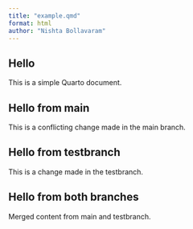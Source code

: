 ```yaml
---
title: "example.qmd"
format: html
author: "Nishta Bollavaram"
---
```


## Hello

This is a simple Quarto document.


## Hello from main

This is a conflicting change made in the main branch.

## Hello from testbranch

This is a change made in the testbranch.

## Hello from both branches

Merged content from main and testbranch.


